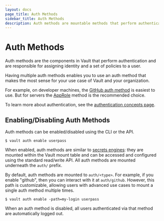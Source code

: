 ```yaml
---
layout: docs
page_title: Auth Methods
sidebar_title: Auth Methods
description: Auth methods are mountable methods that perform authentication for Vault.
---
```


# Auth Methods

Auth methods are the components in Vault that perform authentication and are
responsible for assigning identity and a set of policies to a user.

Having multiple auth methods enables you to use an auth method that makes the
most sense for your use case of Vault and your organization.

For example, on developer machines, the [GitHub auth method](/docs/auth/github)
is easiest to use. But for servers the [AppRole](/docs/auth/approle)
method is the recommended choice.

To learn more about authentication, see the
[authentication concepts page](/docs/concepts/auth).

## Enabling/Disabling Auth Methods

Auth methods can be enabled/disabled using the CLI or the API.

```shell-session
$ vault auth enable userpass
```

When enabled, auth methods are similar to [secrets engines](/docs/secrets):
they are mounted within the Vault mount table and can be accessed
and configured using the standard read/write API. All auth methods are mounted underneath the `auth/` prefix.

By default, auth methods are mounted to `auth/<type>`. For example, if you
enable "github", then you can interact with it at `auth/github`. However, this
path is customizable, allowing users with advanced use cases to mount a single
auth method multiple times.

```shell-session
$ vault auth enable -path=my-login userpass
```

When an auth method is disabled, all users authenticated via that method are
automatically logged out.
